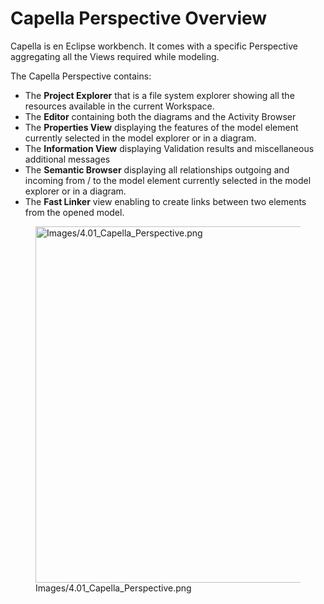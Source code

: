 
= Capella Perspective Overview =

Capella is en Eclipse workbench. It comes with a specific Perspective aggregating all the Views required while modeling.


The Capella Perspective contains:


* The '''Project Explorer''' that is a file system explorer showing all the resources available in the current 	Workspace.
* The '''Editor''' containing both the diagrams and the Activity Browser
* The '''Properties View''' displaying the features of the model 	element currently selected in the model explorer or in a diagram.
* The '''Information View''' displaying Validation results and 	miscellaneous additional messages
* The '''Semantic Browser''' displaying all relationships outgoing 	and incoming from / to the model element currently selected in the model explorer or in a diagram.
* The '''Fast Linker''' view enabling to create links between two elements from the opened model.

[[Image:Images/4.01_Capella_Perspective.png|900x570px]]

